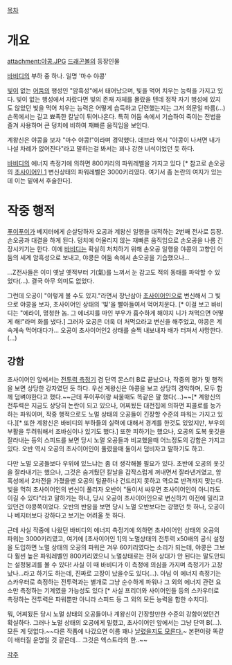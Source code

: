 [[목차]]

= 개요 =
attachment:야콩.JPG
[[드래곤볼]]의 등장인물

[[바비디]]의 부하 중 하나. 일명 '마수 야콩'

[[빛]]이 없는 [[어둠]]의 행성인 "암흑성"에서 태어났으며, 빛을 먹어 치우는 능력을 가지고 있다. 빛이 없는 행성에서 자랐다면 빛의 존재 자체를 몰랐을 텐데 정작 자기 행성에 있지도 않았던 빛을 먹어 치우는 능력은 어떻게 습득하고 단련했는지는 그저 의문일 따름(...) 손목에서는 길고 뾰족한 칼날이 튀어나온다. 특히 어둠 속에서 기습하여 죽이는 전법을 즐겨 사용하며 큰 덩치에 비하여 재빠른 움직임을 보인다.

계왕신은 야콩을 보자 "마수 야콩!"이라며 경악했다. 데브라 역시 "야콩이 나서면 내가 나설 차례가 없어진다"라고 말하는걸 봐서는 꾀나 강한 녀석이었던 듯 하다.

[[바비디]]의 에너지 측정기에 의하면 800키리의 파워레벨을 가지고 있다 [* 참고로 손오공의 [[초사이어인 1]] 변신상태의 파워레벨은 3000키리였다.  여기서 좀 논란의 여지가 있는데 이는 밑에서 후술한다].

= 작중 행적 =
[[푸이푸이]]가 베지터에게 순살당하자 오공과 계왕신 일행을 대적하는 2번째 전사로 등장. 손오공과 대결을 하게 된다. 덩치에 어울리지 않는 재빠른 움직임으로 손오공을 나름 긴장시키기는 한다. 이에 [[바비디]]는 확실히 처치하기 위해 손오공 일행을 야콩의 고향인 어둠의 세계 암흑성으로 보내고, 야콩은 어둠 속에서 손오공을 기습했으나…

…Z전사들은 이미 옛날 옛적부터 기(氣)를 느껴서 눈 감고도 적의 동태를 파악할 수 있었다(…). 결국 아무 의미도 없었다.

그런데 오공이 "이렇게 볼 수도 있지."라면서 장난삼아 [[초사이어인]]으로 변신해서 그 빛으로 야콩을 보자, 초사이어인 상태의 '빛'을 빨아들여서 먹어치운다. [* 이걸 보고 바비디는 "에라이, 멍청한 놈. 그 에너지를 마인 부우가 흡수하게 해야지 니가 쳐먹으면 어떻게 해!"라며 화를 냈다.] 그러자 오공은 더욱 더 처먹으라고 변신을 해주었고, 야콩은 계속계속 먹어대다가… 오공이 초사이어인2 상태를 슬쩍 내보내자 배가 터져서 사망한다.(…)

== 강함 ==
초사이어인 앞에서는 [[전투력 측정기]] 겸 단역 몬스터 B로 끝났으나, 작중의 평가 및 행적을 보면 상당한 강자였던 듯 하다. 우선 계왕신은 야콩을 보고 상당히 경악하며, 모두 함께 덤벼야한다고 했다.~~근데 푸이푸이랑 싸울때도 똑같은 말 했다(...)~~[* 계왕신의 전투력은 지금도 상당히 논란이 되고 있으나, 어찌됬든 대전집에 의하면 피콜로를 능가하는 파워이며, 작중 행적으로도 노멀 상태의 오공들이 긴장할 수준의 파워는 가지고 있다.][* 또한 계왕신은 바비디의 부하들의 실력에 대해서 경계를 한것도 있었지만, 부우의 부활을 두려워해서 조바심이나 있기도 했다.] 또한 피하기는 했으나, 오공의 도복 옷깃을 잘라내는 등의 스피드를 보면 당시 노멀 오공들과 비교했을때 어느정도의 강함은 가지고 있다. 오반 역시 오공의 초사이어인이 풀렸을때 둘이서 덤비자고 말하기도 하고.

다만 노멀 오공들보다 우위에 있느냐는 좀 더 생각해볼 필요가 있다. 초반에 오공의 옷깃을 잘라내기는 했으나, 그것은 숨겨뒀던 칼날을 갑작스럽게 꺼내면서 잘라낸거였고, 암흑성에서 2차전을 가졌을땐 오공의 털끝하나 건드리지 못하고 역으로 반격까지 맞는다. 빛을 먹혀 초사이어인의 변신이 풀리자 오반이 "둘이서 싸우면 초사이어인이 아니라도 이길 수 있다"라고 말하기는 하나, 당시 오공이 초사이어인으로 변신하기 이전에 밀리고 있던건 야콩쪽이었다. 오반의 반응을 보면 당시 노멀 오반보다는 강했던 듯 하나, 오공이나 베지터보다 강하다고 보기는 어려울 듯 하다. 

근데 사실 작중에 나왔던 바비디의 에너지 측정기에 의하면 초사이어인 상태의 오공의 파워는 3000키리였고, 여기에 [초사이어인 1]의 노멀상태의 전투력 x50배의 공식 설정을 도입하면 노멀 상태의 오공의 파워은 겨우 60키리였다는 소리가 되는데, 야콩은 그보다 훨씬 높은 파워레벨인 800키리였으니 노멀상태로는 전혀 상대가 안 된다는 말도안되는 설정붕괴를 볼 수 있다! 사실 이 때 바비디가 이 측정에 의심을 가지며 측정기가 고장났나...라고 하기도 하는데, 진짜로 고장이 났을수도 있다(...). 아님 이 에너지 측정기는 스카우터로 측정하는 전투력과는 별개로 그냥 순수하게 파워나 그 외의 에너지 관련 요소만 측정하는 기계였을 가능성도 있다 [* 사실 프리더와 사이어인들 등의 스카우터로 측정하는 전투력은 파워뿐만 아니라 스피드 등 그 외의 모든 능력을 합한 수치다].

뭐, 어찌됬든 당시 노멀 상태의 오공들이나 계왕신이 긴장할만한 수준의 강함이었던건 확실하다. 그러나 노멀 상태의 오공에게 밀렸고, 초사이어인 앞에서는 그냥 단역 B(...). 모든 게 덧없다.~~다른 작품에 나갔으면 이름 꽤나 [http://bbs2.ruliweb.daum.net/gaia/do/ruliweb/family/217/read?articleId=10360326&objCate1=&bbsId=G005&searchKey=subject&itemGroupId=&itemId=64&sortKey=depth&searchValue=%EC%BD%94%EB%AF%B9%EC%8A%A4&platformId=&pageIndex=2 날렸을지도 모른다.]~ 본편이랑 똑같이 배터질 운명일 것 같은데... 그것은 엑스트라의 한..~~


[[각주]]
